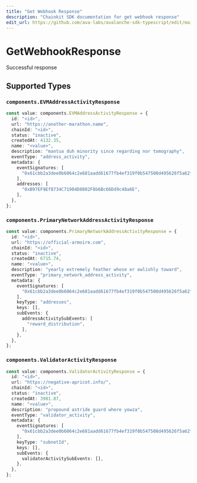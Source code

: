 ```yaml
---
title: "Get Webhook Response"
description: "Chainkit SDK documentation for get webhook response"
edit_url: https://github.com/ava-labs/avalanche-sdk-typescript/edit/main/chainkit/docs/models/operations/getwebhookresponse.md
---
```


# GetWebhookResponse

Successful response

## Supported Types

### `components.EVMAddressActivityResponse`

```typescript
const value: components.EVMAddressActivityResponse = {
  id: "<id>",
  url: "https://another-marathon.name",
  chainId: "<id>",
  status: "inactive",
  createdAt: 4132.35,
  name: "<value>",
  description: "mantua duh minority since regarding nor tomography",
  eventType: "address_activity",
  metadata: {
    eventSignatures: [
      "0x61cbb2a3dee0b6064c2e681aadd61677fb4ef319f0b547508d495626f5a62f64",
    ],
    addresses: [
      "0xB97EF9Ef8734C71904D8002F8b6Bc66Dd9c48a6E",
    ],
  },
};
```

### `components.PrimaryNetworkAddressActivityResponse`

```typescript
const value: components.PrimaryNetworkAddressActivityResponse = {
  id: "<id>",
  url: "https://official-armoire.com",
  chainId: "<id>",
  status: "inactive",
  createdAt: 6715.74,
  name: "<value>",
  description: "yearly extremely feather whose er owlishly toward",
  eventType: "primary_network_address_activity",
  metadata: {
    eventSignatures: [
      "0x61cbb2a3dee0b6064c2e681aadd61677fb4ef319f0b547508d495626f5a62f64",
    ],
    keyType: "addresses",
    keys: [],
    subEvents: {
      addressActivitySubEvents: [
        "reward_distribution",
      ],
    },
  },
};
```

### `components.ValidatorActivityResponse`

```typescript
const value: components.ValidatorActivityResponse = {
  id: "<id>",
  url: "https://negative-apricot.info/",
  chainId: "<id>",
  status: "inactive",
  createdAt: 3981.87,
  name: "<value>",
  description: "propound astride guard where yowza",
  eventType: "validator_activity",
  metadata: {
    eventSignatures: [
      "0x61cbb2a3dee0b6064c2e681aadd61677fb4ef319f0b547508d495626f5a62f64",
    ],
    keyType: "subnetId",
    keys: [],
    subEvents: {
      validatorActivitySubEvents: [],
    },
  },
};
```
